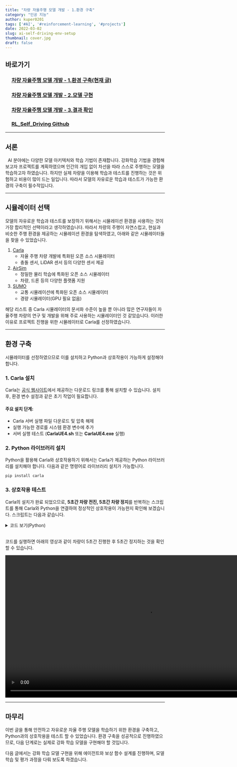 ```yaml
---
title: "차량 자율주행 모델 개발 - 1.환경 구축"
category: "인공 지능"
author: kuper0201
tags: ['#AI', '#reinforcement-learning', '#projects']
date: 2022-03-02
slug: ai-self-driving-env-setup
thumbnail: cover.jpg
draft: false
---
```



## 바로가기

### &nbsp; &nbsp; &nbsp;[차량 자율주행 모델 개발 - 1.환경 구축(현재 글)](#서론)
### &nbsp; &nbsp; &nbsp;[차량 자율주행 모델 개발 - 2.모델 구현]()
### &nbsp; &nbsp; &nbsp;[차량 자율주행 모델 개발 - 3.결과 확인]()
### &nbsp; &nbsp; &nbsp;<a href="https://github.com/kuper0201/RL_Self_Driving" target="_blank">RL_Self_Driving Github</a>

---

## 서론

&nbsp;&nbsp;AI 분야에는 다양한 모델 아키텍처와 학습 기법이 존재합니다. 강화학습 기법을 경험해 보고자 프로젝트를 계획하였으며 인간의 개입 없이 차선을 따라 스스로 주행하는 모델을 학습하고자 하였습니다. 하지만 실제 차량을 이용해 학습과 테스트를 진행하는 것은 위험하고 비용이 많이 드는 일입니다. 따라서 모델의 자유로운 학습과 테스트가 가능한 환경의 구축이 필수적입니다.

---

## 시뮬레이터 선택

모델의 자유로운 학습과 테스트를 보장하기 위해서는 시뮬레이션 환경을 사용하는 것이 가장 합리적인 선택이라고 생각하였습니다.
따라서 차량의 주행이 자연스럽고, 현실과 비슷한 주행 환경을 제공하는 시뮬레이션 환경을 탐색하였고, 아래와 같은 시뮬레이터들을 찾을 수 있었습니다.

1. <a href="https://carla.org/" target="_blank">Carla</a>
	- 자율 주행 차량 개발에 특화된 오픈 소스 시뮬레이터
	- 충돌 센서, LiDAR 센서 등의 다양한 센서 제공
2. <a href="https://github.com/microsoft/AirSim" target="_blank">AirSim</a>
	- 정밀한 물리 학습에 특화된 오픈 소스 시뮬레이터
	- 차량, 드론 등의 다양한 플랫폼 지원
3. <a href="https://eclipse.dev/sumo/" target="_blank">SUMO</a>
	- 교통 시뮬레이션에 특화된 오픈 소스 시뮬레이터
	- 경량 시뮬레이터(GPU 필요 없음)

해당 리스트 중 Carla 시뮬레이터의 문서화 수준이 높을 뿐 아니라 많은 연구자들이 자율주행 차량의 연구 및 개발을 위해 주로 사용하는 시뮬레이터인 것 같았습니다.
이러한 이유로 프로젝트 진행을 위한 시뮬레이터로 Carla를 선정하였습니다.

---

## 환경 구축

시뮬레이터를 선정하였으므로 이를 설치하고 Python과 상호작용이 가능하게 설정해야 합니다.

### 1. Carla 설치

Carla는 <a href="https://carla.org/" target="_blank">공식 웹사이트</a>에서 제공하는 다운로드 링크를 통해 설치할 수 있습니다. 설치 후, 환경 변수 설정과 같은 초기 작업이 필요합니다.

#### 주요 설치 단계:
- Carla 서버 실행 파일 다운로드 및 압축 해제
- 실행 가능한 경로를 시스템 환경 변수에 추가
- 서버 실행 테스트 (**CarlaUE4.sh** 또는 **CarlaUE4.exe** 실행)

### 2. Python 라이브러리 설치

Python을 활용해 Carla와 상호작용하기 위해서는 Carla가 제공하는 Python 라이브러리를 설치해야 합니다. 다음과 같은 명령어로 라이브러리 설치가 가능합니다.

```bash
pip install carla
```

### 3. 상호작용 테스트

Carla의 설치가 완료 되었으므로, **5초간 차량 전진, 5초간 차량 정지**를 반복하는 스크립트를 통해 Carla와 Python을 연결하여 정상적인 상호작용이 가능한지 확인해 보겠습니다. 스크립트는 다음과 같습니다.

<details markdown="1">
<summary>코드 보기(Python)</summary>

```javascript
import carla
import time

try:
    # 서버 연결
    client = carla.Client('localhost', 2000)
    client.set_timeout(2.0)

    # 월드 객체 가져오기
    world = client.get_world()

    # 차량 스폰
    blueprint_library = world.get_blueprint_library()
    vehicle_bp = blueprint_library.filter('vehicle.*')[0]
    spawn_point = world.get_map().get_spawn_points()[0]
    vehicle = world.spawn_actor(vehicle_bp, spawn_point)

    while True:
        # 차량 전진
        vehicle.apply_control(carla.VehicleControl(throttle=0.5))
        time.sleep(5)

        # 차량 정지
        vehicle.apply_control(carla.VehicleControl(throttle=0.0, brake=1.0))
        time.sleep(5)

    # 시뮬레이션 종료
    vehicle.destroy()

except Exception as e:
    print(f"Error: {e}")
```
</details><br/>

코드를 실행하면 아래의 영상과 같이 차량이 5초간 진행한 후 5초간 정지하는 것을 확인 할 수 있습니다.

<video height="450" controls>
  <source src="video/top_view.mp4" type="video/mp4">
</video>

---

## 마무리

이번 글을 통해 안전하고 자유로운 자율 주행 모델을 학습하기 위한 환경을 구축하고, Python과의 상호작용을 테스트 할 수 있었습니다. 환경 구축을 성공적으로 진행하였으므로, 다음 단계로는 실제로 강화 학습 모델을 구현해야 할 것입니다.

다음 글에서는 강화 학습 모델 구현을 위해 에이전트와 보상 함수 설계를 진행하며, 모델 학습 및 평가 과정을 다뤄 보도록 하겠습니다.

